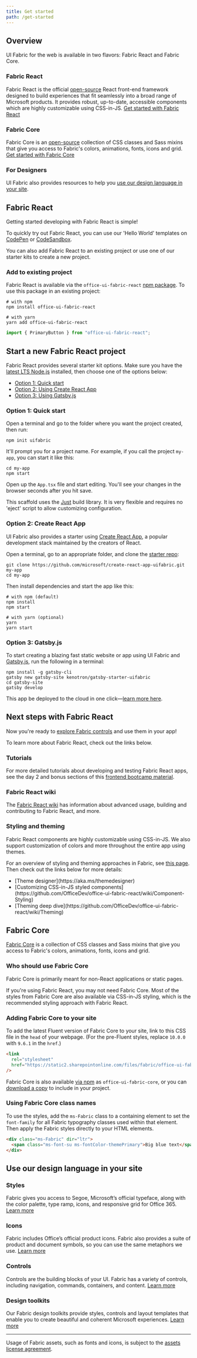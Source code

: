 ---
title: Get started
path: /get-started
---

## Overview

UI Fabric for the web is available in two flavors: Fabric React and Fabric Core.

### Fabric React

Fabric React is the official [open-source](https://github.com/OfficeDev/office-ui-fabric-react) React front-end framework designed to build experiences that fit seamlessly into a broad range of Microsoft products. It provides robust, up-to-date, accessible components which are highly customizable using CSS-in-JS. [Get started with Fabric React](#fabric-react)

### Fabric Core

Fabric Core is an [open-source](https://github.com/OfficeDev/office-ui-fabric-core) collection of CSS classes and Sass mixins that give you access to Fabric's colors, animations, fonts, icons and grid. [Get started with Fabric Core](#fabric-core)

### For Designers

UI Fabric also provides resources to help you [use our design language in your site](#use-our-design-language-in-your-site).

## Fabric React

Getting started developing with Fabric React is simple!

To quickly try out Fabric React, you can use our 'Hello World' templates on [CodePen](https://aka.ms/fabricpen) or [CodeSandbox](https://aka.ms/fabricsandbox).

You can also add Fabric React to an existing project or use one of our starter kits to create a new project.

### Add to existing project

Fabric React is available via the `office-ui-fabric-react` [npm package](https://www.npmjs.com/package/office-ui-fabric-react). To use this package in an existing project:

```shell
# with npm
npm install office-ui-fabric-react

# with yarn
yarn add office-ui-fabric-react
```

```jsx
import { PrimaryButton } from "office-ui-fabric-react";
```

## Start a new Fabric React project

Fabric React provides several starter kit options. Make sure you have the [latest LTS Node.js](https://nodejs.org/en/) installed, then choose one of the options below:

- [Option 1: Quick start](#option-1-quick-start)
- [Option 2: Using Create React App](#option-2-create-react-app)
- [Option 3: Using Gatsby.js](#option-3-gatsbyjs)

### Option 1: Quick start

Open a terminal and go to the folder where you want the project created, then run:

```shell
npm init uifabric
```

It'll prompt you for a project name. For example, if you call the project `my-app`, you can start it like this:

```shell
cd my-app
npm start
```

Open up the `App.tsx` file and start editing. You'll see your changes in the browser seconds after you hit save.

This scaffold uses the [Just](https://github.com/microsoft/just) build library. It is very flexible and requires no 'eject' script to allow customizing configuration.

### Option 2: Create React App

UI Fabric also provides a starter using [Create React App](https://facebook.github.io/create-react-app/), a popular development stack maintained by the creators of React.

Open a terminal, go to an appropriate folder, and clone the [starter repo](https://github.com/microsoft/create-react-app-uifabric):

```shell
git clone https://github.com/microsoft/create-react-app-uifabric.git my-app
cd my-app
```

Then install dependencies and start the app like this:

```shell
# with npm (default)
npm install
npm start

# with yarn (optional)
yarn
yarn start
```

### Option 3: Gatsby.js

To start creating a blazing fast static website or app using UI Fabric and [Gatsby.js](https://www.gatsbyjs.org/), run the following in a terminal:

```shell
npm install -g gatsby-cli
gatsby new gatsby-site kenotron/gatsby-starter-uifabric
cd gatsby-site
gatsby develop
```

This app be deployed to the cloud in one click—[learn more here](https://github.com/microsoft/gatsby-starter-uifabric#-deploy).

## Next steps with Fabric React

Now you're ready to [explore Fabric controls](#/controls/web) and use them in your app!

To learn more about Fabric React, check out the links below.

### Tutorials

For more detailed tutorials about developing and testing Fabric React apps, see the day 2 and bonus sections of this [frontend bootcamp material](https://microsoft.github.io/frontend-bootcamp/).

### Fabric React wiki

The [Fabric React wiki](https://github.com/OfficeDev/office-ui-fabric-react/wiki) has information about advanced usage, building and contributing to Fabric React, and more.

### Styling and theming

Fabric React components are highly customizable using CSS-in-JS. We also support customization of colors and more throughout the entire app using themes.

For an overview of styling and theming approaches in Fabric, see [this page](https://github.com/Microsoft/frontend-bootcamp/tree/master/step2-03/demo). Then check out the links below for more details:

<ul class="md-list--flex">
  <li class="mdut--full">[Theme designer](https://aka.ms/themedesigner)</li>
  <li class="mdut--full">
    [Customizing CSS-in-JS styled
    components](https://github.com/OfficeDev/office-ui-fabric-react/wiki/Component-Styling)
  </li>
  <li class="mdut--full">
    [Theming deep
    dive](https://github.com/OfficeDev/office-ui-fabric-react/wiki/Theming)
  </li>
</ul>

## Fabric Core

[Fabric Core](https://github.com/OfficeDev/office-ui-fabric-core) is a collection of CSS classes and Sass mixins that give you access to Fabric's colors, animations, fonts, icons and grid.

### Who should use Fabric Core

Fabric Core is primarily meant for non-React applications or static pages.

If you're using Fabric React, you may not need Fabric Core. Most of the styles from Fabric Core are also available via CSS-in-JS styling, which is the recommended styling approach with Fabric React.

### Adding Fabric Core to your site

To add the latest Fluent version of Fabric Core to your site, link to this CSS file in the `head` of your webpage. (For the pre-Fluent styles, replace `10.0.0` with `9.6.1` in the `href`.)

```html
<link
  rel="stylesheet"
  href="https://static2.sharepointonline.com/files/fabric/office-ui-fabric-core/10.0.0/css/fabric.min.css"
/>
```

Fabric Core is also available [via npm](https://www.npmjs.com/package/office-ui-fabric-core) as `office-ui-fabric-core`, or you can [download a copy](https://github.com/OfficeDev/office-ui-fabric-core/releases) to include in your project.

### Using Fabric Core class names

To use the styles, add the `ms-Fabric` class to a containing element to set the `font-family` for all Fabric typography classes used within that element. Then apply the Fabric styles directly to your HTML elements.

```html
<div class="ms-Fabric" dir="ltr">
  <span class="ms-font-su ms-fontColor-themePrimary">Big blue text</span>
</div>
```

## Use our design language in your site

### Styles

Fabric gives you access to Segoe, Microsoft’s official typeface, along with the color palette, type ramp, icons, and responsive grid for Office 365. [Learn more](#/styles/web)

### Icons

Fabric includes Office’s official product icons. Fabric also provides a suite of product and document symbols, so you can use the same metaphors we use. [Learn more](#/styles/web/icons)

### Controls

Controls are the building blocks of your UI. Fabric has a variety of controls, including navigation, commands, containers, and content. [Learn more](#/controls/web)

### Design toolkits

Our Fabric design toolkits provide styles, controls and layout templates that enable you to create beautiful and coherent Microsoft experiences. [Learn more](#/resources)

---

Usage of Fabric assets, such as fonts and icons, is subject to the [assets license agreement](https://aka.ms/fabric-assets-license).
